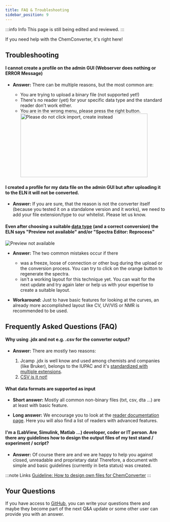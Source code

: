 ```yaml
---
title: FAQ & Troubleshooting
sidebar_position: 9
---
```


:::info Info
This page is still being edited and reviewed.
:::

If you need help with the ChemConverter, it's right here!

## Troubleshooting

#### I cannot create a profile on the admin GUI (Webserver does nothing or ERROR Message)

- **Answer:** There can be multiple reasons, but the most common are:

  - You are trying to upload a binary file (not supported yet!)
  - There's no reader (yet) for your specific data type and the standard reader don't work either.
  - You are in the wrong menu, please press the right button. <br/> <img src="/img/converter/dontImport.svg" alt="Please do not click import, create instead" width="400" height="200" />

#### I created a profile for my data file on the admin GUI but after uploading it to the ELN it will not be converted.

- **Answer:** If you are sure, that the reason is not the converter itself (because you tested it on a standalone version and it works), we need to add your file extension/type to our whitelist. Please let us know.

#### Even after choosing a suitable [data type](../chemconverter#data-type) (and a correct conversion) the ELN says "Preview not available" and/or "Spectra Editor: Reprocess"

![Preview not available](/img/converter/naPreview.png)

- **Answer:** The two common mistakes occur if there

  - was a freeze, loose of connection or other bug during the upload or the conversion process. You can try to click on the orange button to regenerate the spectra.
  - isn't a working layout for this technique yet. You can wait for the next update and try again later or help us with your expertise to create a suitable layout.

- **Workaround:** Just to have basic features for looking at the curves, an already more accomplished layout like CV, UV/VIS or NMR is recommended to be used.

## Frequently Asked Questions (FAQ)

#### Why using .jdx and not e.g. .csv for the converter output?

- **Answer:** There are mostly two reasons:

  1. Jcamp .jdx is well know and used among chemists and companies (like Bruker), belongs to the IUPAC and it's [standardized with multiple extensions](https://doi.org/10.1366/0003702884428734).
  2. [CSV is it not!](https://doi.org/10.17487/RFC4180)

#### What data formats are supported as input

- **Short answer:** Mostly all common non-binary files (txt, csv, dta ...) are at least with basic feature.

- **Long answer:** We encourage you to look at the [reader documentation page](readers). Here you will also find a list of readers with advanced features.

#### I'm a (LabView, Simulink, Matlab ...) developer, coder or IT person. Are there any guidelines how to design the output files of my test stand / experiment / script?

- **Answer:** Of course there are and we are happy to help you against closed, unreadable and proprietary data! Therefore, a document with simple and basic guidelines (currently in beta status) was created.

:::note Links
[Guideline: How to design own files for ChemConverter](https://docs.google.com/document/d/1agVGyN2wPEQnnm75HdSJW228u6D34EWOnN8bnu0m2z0/edit?usp=sharing)
:::

## Your Questions

If you have access to [GitHub](https://github.com/ComPlat/chemotion-converter-app/issues), you can write your questions there and maybe they become part of the next Q&A update or some other user can provide you with an answer.

